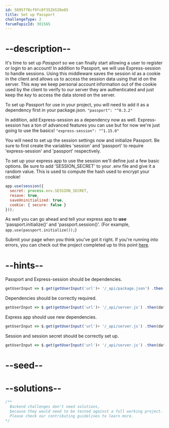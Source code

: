 ```yaml
---
id: 5895f70cf9fc0f352b528e65
title: Set up Passport
challengeType: 2
forumTopicId: 301565
---
```


# --description--

It's time to set up *Passport* so we can finally start allowing a user to register or login to an account! In addition to Passport, we will use Express-session to handle sessions. Using this middleware saves the session id as a cookie in the client and allows us to access the session data using that id on the server. This way we keep personal account information out of the cookie used by the client to verify to our server they are authenticated and just keep the *key* to access the data stored on the server.

To set up Passport for use in your project, you will need to add it as a dependency first in your package.json. `"passport": "^0.3.2"`

In addition, add Express-session as a dependency now as well. Express-session has a ton of advanced features you can use but for now we're just going to use the basics! `"express-session": "^1.15.0"`

You will need to set up the session settings now and initialize Passport. Be sure to first create the variables 'session' and 'passport' to require 'express-session' and 'passport' respectively.

To set up your express app to use the session we'll define just a few basic options. Be sure to add 'SESSION_SECRET' to your .env file and give it a random value. This is used to compute the hash used to encrypt your cookie!

```js
app.use(session({
  secret: process.env.SESSION_SECRET,
  resave: true,
  saveUninitialized: true,
  cookie: { secure: false }
}));
```

As well you can go ahead and tell your express app to **use** 'passport.initialize()' and 'passport.session()'. (For example, `app.use(passport.initialize());`)

Submit your page when you think you've got it right. If you're running into errors, you can check out the project completed up to this point [here](https://gist.github.com/camperbot/4068a7662a2f9f5d5011074397d6788c).

# --hints--

Passport and Express-session should be dependencies.

```js
getUserInput => $.get(getUserInput('url')+ '/_api/package.json') .then(data => { var packJson = JSON.parse(data); assert.property(packJson.dependencies, 'passport', 'Your project should list "passport" as a dependency'); assert.property(packJson.dependencies, 'express-session', 'Your project should list "express-session" as a dependency'); }, xhr => { throw new Error(xhr.statusText); })
```

Dependencies should be correctly required.

```js
getUserInput => $.get(getUserInput('url')+ '/_api/server.js') .then(data => { assert.match(data, /require.*("|')passport("|')/gi, 'You should have required passport'); assert.match(data, /require.*("|')express-session("|')/gi, 'You should have required express-session'); }, xhr => { throw new Error(xhr.statusText); })
```

Express app should use new dependencies.

```js
getUserInput => $.get(getUserInput('url')+ '/_api/server.js') .then(data => { assert.match(data, /passport.initialize/gi, 'Your express app should use "passport.initialize()"'); assert.match(data, /passport.session/gi, 'Your express app should use "passport.session()"'); }, xhr => { throw new Error(xhr.statusText); })
```

Session and session secret should be correctly set up.

```js
getUserInput => $.get(getUserInput('url')+ '/_api/server.js') .then(data => { assert.match(data, /secret:( |)process.env.SESSION_SECRET/gi, 'Your express app should have express-session set up with your secret as process.env.SESSION_SECRET'); }, xhr => { throw new Error(xhr.statusText); })
```

# --seed--

# --solutions--

```js
/**
  Backend challenges don't need solutions, 
  because they would need to be tested against a full working project. 
  Please check our contributing guidelines to learn more.
*/
```
